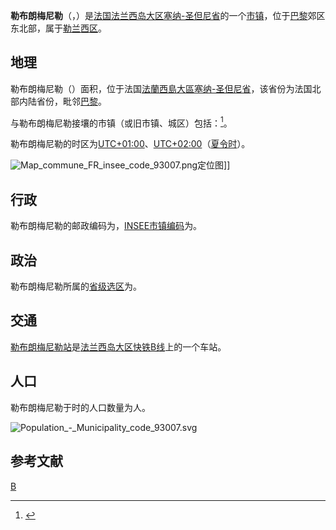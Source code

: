{{noteTA|G1=法国地名}}
{{Infobox French commune
|name               = 勒布朗梅尼勒
|native name        = Le Blanc-Mesnil
|arrondissement     = [[勒兰西区|勒兰西区]]
}}
'''勒布朗梅尼勒'''（{{lang-fr|Le Blanc-Mesnil}}，{{IPA-fr|lə blɑ̃ mɛnil|-|Fr-Paris--Le Blanc-Mesnil.ogg}}）是[[法国|法国]][[法兰西岛大区|法兰西岛大区]][[塞纳-圣但尼省|塞纳-圣但尼省]]的一个[[市镇_(法国)|市镇]]，位于[[巴黎|巴黎]]郊区东北部，属于[[勒兰西区|勒兰西区]]。

== 地理 ==
勒布朗梅尼勒（{{wikidata|property|linked|P625}}）面积{{wikidata|properties|P2046}}，位于法国[[法蘭西島大區|法蘭西島大區]][[塞纳-圣但尼省|塞纳-圣但尼省]]，该省份为法国北部内陆省份，毗邻[[巴黎|巴黎]]。

与勒布朗梅尼勒接壤的市镇（或旧市镇、城区）包括：{{Wikidata|properties|linked|P47}}<ref name="geo">{{Cite web|url=https://www.geoportail.gouv.fr/carte|title=Carte|accessdate=2020-03-22|author=Géoportail|language=fr|publisher=Géoportail|archive-date=2017-01-29|archive-url=https://web.archive.org/web/20170129154129/https://www.geoportail.gouv.fr/carte/|dead-url=no}}</ref>。

勒布朗梅尼勒的时区为[[UTC+01:00|UTC+01:00]]、[[UTC+02:00|UTC+02:00]]（[[夏时制|夏令时]]）。

[[File:Map_commune_FR_insee_code_93007.png|thumb]]定位图]]{{Clear|left}}
== 行政 ==
勒布朗梅尼勒的邮政编码为{{wikidata|properties|P281}}，[[法国国家统计与经济研究所|INSEE市镇编码]]为{{wikidata|properties|P374}}。

== 政治 ==
勒布朗梅尼勒所属的[[縣_(法國)|省级选区]]为{{WikidataLink|{{wikidata|properties|raw|best||P7938}}}}。

== 交通 ==
[[勒布朗梅尼勒站|勒布朗梅尼勒站]]是[[法兰西岛大区快铁B线|法兰西岛大区快铁B线]]上的一个车站。

== 人口 ==
勒布朗梅尼勒于{{wikidata|qualifier|P1082|P585}}时的人口数量为{{wikidata|property|raw|P1082}}人。

[[File:Population_-_Municipality_code_93007.svg|thumb]]{{Clear|left}}
== 参考文献 ==
{{reflist}}

{{塞納-聖但尼省市鎮}}
{{Authority control}}
[[Category:塞纳-圣但尼省市镇|B]]